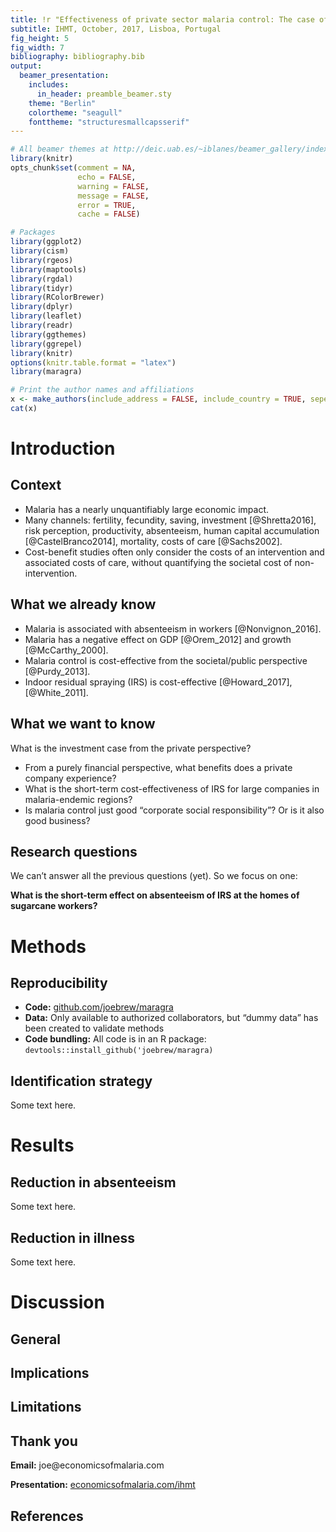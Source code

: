 ```yaml
---
title: !r "Effectiveness of private sector malaria control: The case of sugarcane workers in Mozambique"
subtitle: IHMT, October, 2017, Lisboa, Portugal
fig_height: 5
fig_width: 7
bibliography: bibliography.bib
output:
  beamer_presentation:
    includes:
      in_header: preamble_beamer.sty
    theme: "Berlin"
    colortheme: "seagull"
    fonttheme: "structuresmallcapsserif"
---
```



```r
# All beamer themes at http://deic.uab.es/~iblanes/beamer_gallery/index_by_theme_and_color.html
library(knitr)
opts_chunk$set(comment = NA, 
               echo = FALSE, 
               warning = FALSE, 
               message = FALSE, 
               error = TRUE, 
               cache = FALSE)

# Packages
library(ggplot2)
library(cism)
library(rgeos)
library(maptools)
library(rgdal)
library(tidyr)
library(RColorBrewer)
library(dplyr)
library(leaflet)
library(readr)
library(ggthemes)
library(ggrepel)
library(knitr)
options(knitr.table.format = "latex")
library(maragra)
```


```r
# Print the author names and affiliations
x <- make_authors(include_address = FALSE, include_country = TRUE, seperator = ' \n\n ', cat_it = FALSE)
cat(x)
```


# Introduction

## Context

- Malaria has a nearly unquantifiably large economic impact.
- Many channels: fertility, fecundity, saving, investment [@Shretta2016], risk perception, productivity, absenteeism, human capital accumulation [@CastelBranco2014], mortality, costs of care [@Sachs2002].
- Cost-benefit studies often only consider the costs of an intervention and associated costs of care, without quantifying the societal cost of non-intervention.


## What we already know

- Malaria is associated with absenteeism in workers [@Nonvignon_2016].
- Malaria has a negative effect on GDP [@Orem_2012] and growth [@McCarthy_2000].
- Malaria control is cost-effective from the societal/public perspective [@Purdy_2013].
- Indoor residual spraying (IRS) is cost-effective [@Howard_2017], [@White_2011].

## What we want to know  

What is the investment case from the private perspective?  

- From a purely financial perspective, what benefits does a private company experience?  
- What is the short-term cost-effectiveness of IRS for large companies in malaria-endemic regions?
- Is malaria control just good "corporate social responsibility"? Or is it also good business?

## Research questions

We can't answer all the previous questions (yet). So we focus on one:

**What is the short-term effect on absenteeism of IRS at the homes of sugarcane workers?**


# Methods

## Reproducibility 

- **Code:** [github.com/joebrew/maragra](https://github.com/joebrew/maragra)
- **Data:** Only available to authorized collaborators, but "dummy data" has been created to validate methods  
- **Code bundling:** All code is in an R package: `devtools::install_github('joebrew/maragra)`


## Identification strategy

Some text here.

# Results

## Reduction in absenteeism

Some text here.

## Reduction in illness

Some text here.


# Discussion

## General

## Implications

## Limitations

## Thank you


**Email:** joe@economicsofmalaria.com

**Presentation:** [economicsofmalaria.com/ihmt](http://economicsofmalaria.com/ihmt)

## References

